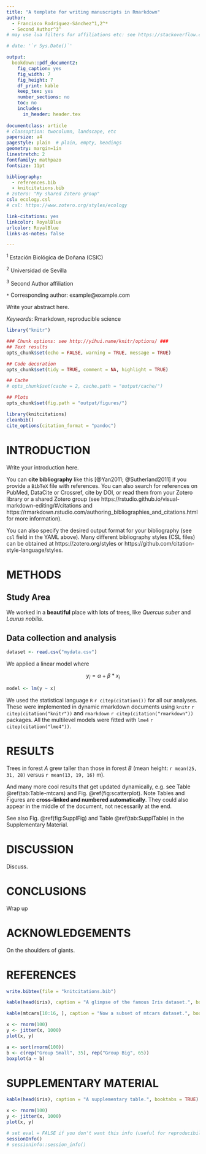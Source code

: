 ```yaml
---
title: "A template for writing manuscripts in Rmarkdown"
author:
  - Francisco Rodríguez-Sánchez^1,2^*
  - Second Author^3^
# may use lua filters for affiliations etc: see https://stackoverflow.com/a/52919256

# date: '`r Sys.Date()`'

output:
  bookdown::pdf_document2:
    fig_caption: yes
    fig_width: 7
    fig_height: 7
    df_print: kable
    keep_tex: yes
    number_sections: no
    toc: no
    includes:
      in_header: header.tex
    
documentclass: article
# classoption: twocolumn, landscape, etc
papersize: a4
pagestyle: plain  # plain, empty, headings
geometry: margin=1in
linestretch: 2
fontfamily: mathpazo
fontsize: 11pt

bibliography: 
  - references.bib
  - knitcitations.bib
# zotero: "My shared Zotero group"
csl: ecology.csl
# csl: https://www.zotero.org/styles/ecology

link-citations: yes
linkcolor: RoyalBlue
urlcolor: RoyalBlue
links-as-notes: false

---
```


<!--# Insert author affiliations below -->

\small

^1^ Estación Biológica de Doñana (CSIC)

^2^ Universidad de Sevilla

^3^ Second Author affiliation

`*` Corresponding author: example@example.com

\normalsize



<!--# Write Abstract and Keywords below -->

\vspace{1cm}
\hrule

Write your abstract here.

\vspace{3mm}
\hrule
\vspace{5mm}

*Keywords*: Rmarkdown, reproducible science

\bleft
\newpage





```r

library("knitr")

### Chunk options: see http://yihui.name/knitr/options/ ###
## Text results
opts_chunk$set(echo = FALSE, warning = TRUE, message = TRUE)

## Code decoration
opts_chunk$set(tidy = TRUE, comment = NA, highlight = TRUE)

## Cache
# opts_chunk$set(cache = 2, cache.path = "output/cache/")

## Plots
opts_chunk$set(fig.path = "output/figures/")

```


```r
library(knitcitations)
cleanbib()   
cite_options(citation_format = "pandoc")
```




<!--# Start writing your paper below -->


# INTRODUCTION

Write your introduction here. 

You can **cite bibliography** like this [@Yan2011; @Sutherland2011] if you provide a `BibTeX` file with references. You can also search for references on PubMed, DataCite or Crossref, cite by DOI, or read them from your Zotero library or a shared Zotero group (see https://rstudio.github.io/visual-markdown-editing/#/citations and https://rmarkdown.rstudio.com/authoring_bibliographies_and_citations.html for more information). 

You can also specify the desired output format for your bibliography (see `csl` field in the YAML above). Many different bibliography styles (CSL files) can be obtained at https://zotero.org/styles or https://github.com/citation-style-language/styles.



# METHODS


## Study Area

We worked in a **beautiful** place with lots of trees, like *Quercus suber* and *Laurus nobilis*.


## Data collection and analysis

```r
dataset <- read.csv("mydata.csv")
```

We applied a linear model where

$$
y_{i} = \alpha + \beta*x_{i} 
$$

```r
model <- lm(y ~ x)
```

We used the statistical language `R` `r citep(citation())` for all our analyses. These were implemented in dynamic rmarkdown documents using `knitr` `r citep(citation("knitr"))` and `rmarkdown` `r citep(citation("rmarkdown"))` packages. All the multilevel models were fitted with `lme4` `r citep(citation("lme4"))`. 




# RESULTS

Trees in forest *A* grew taller than those in forest *B* (mean height: `r mean(25, 31, 28)` versus `r mean(13, 19, 16)` m). 

And many more cool results that get updated dynamically, e.g. see Table \@ref(tab:Table-mtcars) and Fig. \@ref(fig:scatterplot). Note Tables and Figures are **cross-linked and numbered automatically**. They could also appear in the middle of the document, not necessarily at the end.

See also Fig. \@ref(fig:SupplFig) and Table \@ref(tab:SupplTable) in the Supplementary Material.


# DISCUSSION

Discuss.



# CONCLUSIONS

Wrap up


# ACKNOWLEDGEMENTS

On the shoulders of giants.


# REFERENCES

```r
write.bibtex(file = "knitcitations.bib")
```

<div id ="refs"></div>


\eleft

\clearpage


<!--# Tables below -->

\listoftables


\newpage

```r
kable(head(iris), caption = "A glimpse of the famous Iris dataset.", booktabs = TRUE)
```


\clearpage

```r
kable(mtcars[10:16, ], caption = "Now a subset of mtcars dataset.", booktabs = TRUE)
```


\clearpage



<!--# Figures below -->

\listoffigures


\newpage

```r
x <- rnorm(100)
y <- jitter(x, 1000)
plot(x, y)
```

\newpage

\blandscape

```r
a <- sort(rnorm(100))
b <- c(rep("Group Small", 35), rep("Group Big", 65))
boxplot(a ~ b)
```

\elandscape

\clearpage




# SUPPLEMENTARY MATERIAL {-}

\beginsupplement

<!--# To have separate reference lists for main text and Suppl Mat, see https://gist.github.com/Pakillo/e1407cc0632a9202813ec2aee2434cc3 -->

\clearpage

```r
kable(head(iris), caption = "A supplementary table.", booktabs = TRUE)
```

\clearpage

```r
x <- rnorm(100)
y <- jitter(x, 1000)
plot(x, y)
```

\newpage

```r
# set eval = FALSE if you don't want this info (useful for reproducibility) to appear 
sessionInfo()
# sessioninfo::session_info()
```
